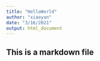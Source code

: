 ```yaml
---
title: "HelloWorld"
author: "xiaoyan"
date: "3/16/2021"
output: html_document
---
```


##  This is a markdown file  

